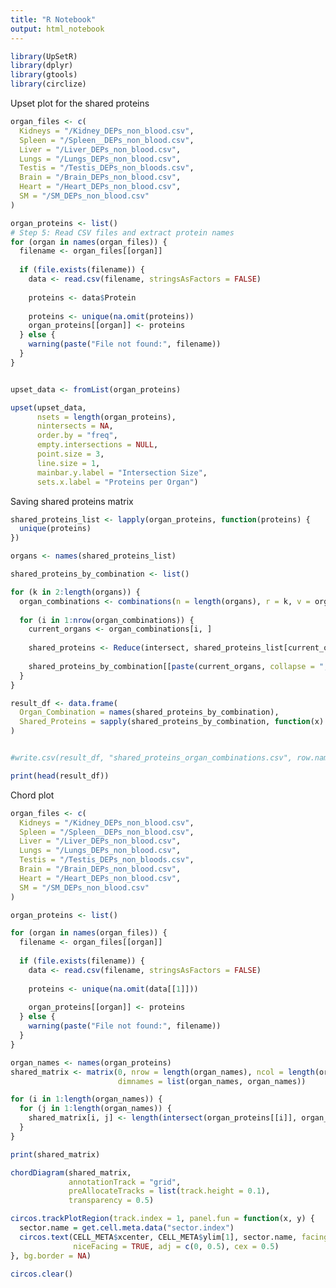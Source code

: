 ---
title: "R Notebook"
output: html_notebook
---


```{r}
library(UpSetR)
library(dplyr)
library(gtools)
library(circlize)
```

Upset plot for the shared proteins

```{r}

organ_files <- c(
  Kidneys = "/Kidney_DEPs_non_blood.csv",
  Spleen = "/Spleen__DEPs_non_blood.csv",
  Liver = "/Liver_DEPs_non_blood.csv",
  Lungs = "/Lungs_DEPs_non_blood.csv",
  Testis = "/Testis_DEPs_non_bloods.csv",
  Brain = "/Brain_DEPs_non_blood.csv",
  Heart = "/Heart_DEPs_non_blood.csv",
  SM = "/SM_DEPs_non_blood.csv"
)

organ_proteins <- list()
# Step 5: Read CSV files and extract protein names
for (organ in names(organ_files)) {
  filename <- organ_files[[organ]]
  
  if (file.exists(filename)) {
    data <- read.csv(filename, stringsAsFactors = FALSE)
    
    proteins <- data$Protein 
    
    proteins <- unique(na.omit(proteins))
    organ_proteins[[organ]] <- proteins
  } else {
    warning(paste("File not found:", filename))
  }
}


upset_data <- fromList(organ_proteins)

upset(upset_data, 
      nsets = length(organ_proteins), 
      nintersects = NA, 
      order.by = "freq",
      empty.intersections = NULL,
      point.size = 3, 
      line.size = 1,
      mainbar.y.label = "Intersection Size",
      sets.x.label = "Proteins per Organ")

```

Saving shared proteins matrix
```{r}
shared_proteins_list <- lapply(organ_proteins, function(proteins) {
  unique(proteins)
})

organs <- names(shared_proteins_list)

shared_proteins_by_combination <- list()

for (k in 2:length(organs)) {
  organ_combinations <- combinations(n = length(organs), r = k, v = organs)
  
  for (i in 1:nrow(organ_combinations)) {
    current_organs <- organ_combinations[i, ]
    
    shared_proteins <- Reduce(intersect, shared_proteins_list[current_organs])
    
    shared_proteins_by_combination[[paste(current_organs, collapse = ", ")]] <- shared_proteins
  }
}

result_df <- data.frame(
  Organ_Combination = names(shared_proteins_by_combination),
  Shared_Proteins = sapply(shared_proteins_by_combination, function(x) paste(x, collapse = ", "))
)


#write.csv(result_df, "shared_proteins_organ_combinations.csv", row.names = FALSE)

print(head(result_df))
```


Chord plot
```{r}

organ_files <- c(
  Kidneys = "/Kidney_DEPs_non_blood.csv",
  Spleen = "/Spleen__DEPs_non_blood.csv",
  Liver = "/Liver_DEPs_non_blood.csv",
  Lungs = "/Lungs_DEPs_non_blood.csv",
  Testis = "/Testis_DEPs_non_bloods.csv",
  Brain = "/Brain_DEPs_non_blood.csv",
  Heart = "/Heart_DEPs_non_blood.csv",
  SM = "/SM_DEPs_non_blood.csv"
)

organ_proteins <- list()

for (organ in names(organ_files)) {
  filename <- organ_files[[organ]]
  
  if (file.exists(filename)) {
    data <- read.csv(filename, stringsAsFactors = FALSE)
  
    proteins <- unique(na.omit(data[[1]]))  
    
    organ_proteins[[organ]] <- proteins
  } else {
    warning(paste("File not found:", filename))
  }
}

organ_names <- names(organ_proteins)
shared_matrix <- matrix(0, nrow = length(organ_names), ncol = length(organ_names),
                        dimnames = list(organ_names, organ_names))

for (i in 1:length(organ_names)) {
  for (j in 1:length(organ_names)) {
    shared_matrix[i, j] <- length(intersect(organ_proteins[[i]], organ_proteins[[j]]))
  }
}

print(shared_matrix)

chordDiagram(shared_matrix, 
             annotationTrack = "grid", 
             preAllocateTracks = list(track.height = 0.1), 
             transparency = 0.5)  

circos.trackPlotRegion(track.index = 1, panel.fun = function(x, y) {
  sector.name = get.cell.meta.data("sector.index")
  circos.text(CELL_META$xcenter, CELL_META$ylim[1], sector.name, facing = "clockwise", 
              niceFacing = TRUE, adj = c(0, 0.5), cex = 0.5)  
}, bg.border = NA)

circos.clear()


```


